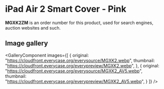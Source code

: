 
# iPad Air 2 Smart Cover - Pink

<Callout type='info' emoji='👉🏻'>**MGXK2ZM** is an order number for this product, used for search engines, auction websites and such.</Callout>

## Image gallery

<GalleryComponent
    images={[
      {
        original: "https://cloudfront.everycase.org/everysource/MGXK2.webp",
        thumbnail: "https://cloudfront.everycase.org/everypreview/MGXK2.webp",
      },
      {
        original: "https://cloudfront.everycase.org/everysource/MGXK2_AV5.webp",
        thumbnail: "https://cloudfront.everycase.org/everypreview/MGXK2_AV5.webp",
      }
    ]}
  />
